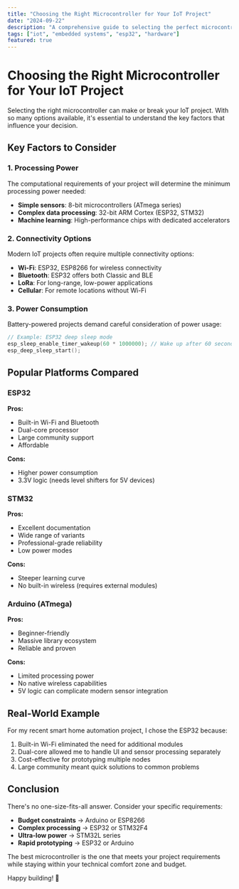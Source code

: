 ```yaml
---
title: "Choosing the Right Microcontroller for Your IoT Project"
date: "2024-09-22"
description: "A comprehensive guide to selecting the perfect microcontroller for your next IoT project, covering ESP32, STM32, and Arduino platforms."
tags: ["iot", "embedded systems", "esp32", "hardware"]
featured: true
---
```


# Choosing the Right Microcontroller for Your IoT Project

Selecting the right microcontroller can make or break your IoT project. With so many options available, it's essential to understand the key factors that influence your decision.

## Key Factors to Consider

### 1. Processing Power

The computational requirements of your project will determine the minimum processing power needed:

- **Simple sensors**: 8-bit microcontrollers (ATmega series)
- **Complex data processing**: 32-bit ARM Cortex (ESP32, STM32)
- **Machine learning**: High-performance chips with dedicated accelerators

### 2. Connectivity Options

Modern IoT projects often require multiple connectivity options:

- **Wi-Fi**: ESP32, ESP8266 for wireless connectivity
- **Bluetooth**: ESP32 offers both Classic and BLE
- **LoRa**: For long-range, low-power applications
- **Cellular**: For remote locations without Wi-Fi

### 3. Power Consumption

Battery-powered projects demand careful consideration of power usage:

```cpp
// Example: ESP32 deep sleep mode
esp_sleep_enable_timer_wakeup(60 * 1000000); // Wake up after 60 seconds
esp_deep_sleep_start();
```

## Popular Platforms Compared

### ESP32
**Pros:**
- Built-in Wi-Fi and Bluetooth
- Dual-core processor
- Large community support
- Affordable

**Cons:**
- Higher power consumption
- 3.3V logic (needs level shifters for 5V devices)

### STM32
**Pros:**
- Excellent documentation
- Wide range of variants
- Professional-grade reliability
- Low power modes

**Cons:**
- Steeper learning curve
- No built-in wireless (requires external modules)

### Arduino (ATmega)
**Pros:**
- Beginner-friendly
- Massive library ecosystem
- Reliable and proven

**Cons:**
- Limited processing power
- No native wireless capabilities
- 5V logic can complicate modern sensor integration

## Real-World Example

For my recent smart home automation project, I chose the ESP32 because:

1. Built-in Wi-Fi eliminated the need for additional modules
2. Dual-core allowed me to handle UI and sensor processing separately
3. Cost-effective for prototyping multiple nodes
4. Large community meant quick solutions to common problems

## Conclusion

There's no one-size-fits-all answer. Consider your specific requirements:

- **Budget constraints** → Arduino or ESP8266
- **Complex processing** → ESP32 or STM32F4
- **Ultra-low power** → STM32L series
- **Rapid prototyping** → ESP32 or Arduino

The best microcontroller is the one that meets your project requirements while staying within your technical comfort zone and budget.

Happy building! 🔧
